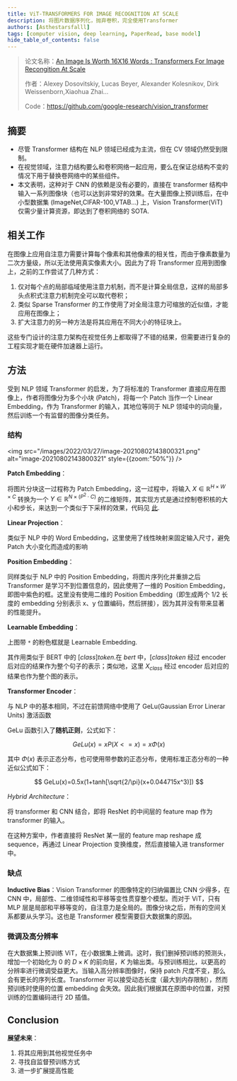 ```yaml
---
title: ViT-TRANSFORMERS FOR IMAGE RECOGNITION AT SCALE
description: 将图片数据序列化，抛弃卷积，完全使用Transformer
authors: [Asthestarsfalll]
tags: [computer vision, deep learning, PaperRead, base model]
hide_table_of_contents: false
---
```


> 论文名称：[An Image Is Worth 16X16 Words : Transformers For Image Recongition At Scale](https://arxiv.org/abs/2010.11929)
>
> 作者：Alexey Dosovitskiy, Lucas Beyer, Alexander Kolesnikov, Dirk Weissenborn,Xiaohua Zhai…
>
> Code：https://github.com/google-research/vision_transformer

## 摘要

- 尽管 Transformer 结构在 NLP 领域已经成为主流，但在 CV 领域仍然受到限制。
- 在视觉领域，注意力结构要么和卷积网络一起应用，要么在保证总结构不变的情况下用于替换卷网络中的某些组件。
- 本文表明，这种对于 CNN 的依赖是没有必要的，直接在 transformer 结构中输入一系列图像块（也可以达到非常好的效果。在大量图像上预训练后，在中小型数据集 (ImageNet,CIFAR-100,VTAB…) 上，Vision Transformer(ViT) 仅需少量计算资源，即达到了卷积网络的 SOTA.

## 相关工作

在图像上应用自注意力需要计算每个像素和其他像素的相关性，而由于像素数量为二次方量级，所以无法使用真实像素大小。因此为了将 Transformer 应用到图像上，之前的工作尝试了几种方式：

1. 仅对每个点的局部临域使用注意力机制，而不是计算全局信息，这样的局部多头点积式注意力机制完全可以取代卷积；
2. 类似 Sparse Transformer 的工作使用了对全局注意力可缩放的近似值，才能应用在图像上；
3. 扩大注意力的另一种方法是将其应用在不同大小的特征块上。

这些专门设计的注意力架构在视觉任务上都取得了不错的结果，但需要进行复杂的工程实现才能在硬件加速器上运行。

## 方法

受到 NLP 领域 Transformer 的启发，为了将标准的 Transformer 直接应用在图像上，作者将图像分为多个小块 (Patch)，将每一个 Patch 当作一个 Linear Embedding，作为 Transformer 的输入，其地位等同于 NLP 领域中的词向量，然后训练一个有监督的图像分类任务。

### 结构

<img src="/images/2022/03/27/image-20210802143800321.png" alt="image-20210802143800321" style={{zoom:"50%"}} />

**Patch Embedding**：

将图片分块这一过程称为 Patch Embedding，这一过程中，将输入 $X\in \mathbb{R}^{H\times W\times C}$ 转换为一个 $Y\in \mathbb{R}^{N\times(P^2\cdot C)}$ 的二维矩阵，其实现方式是通过控制卷积核的大小和步长，来达到一个类似于下采样的效果，代码见 [此](https://asthestarsfalll.icu/2021/07/23/VOLO/#patch-embedding).

**Linear Projection**：

类似于 NLP 中的 Word Embedding，这里使用了线性映射来固定输入尺寸，避免 Patch 大小变化而造成的影响

**Position Embedding**：

同样类似于 NLP 中的 Position Embedding，将图片序列化并重排之后 Transformer 是学习不到位置信息的，因此使用了一维的 Position Embedding，即图中紫色的框。这里没有使用二维的 Position Embedding（即生成两个 1/2 长度的 embedding 分别表示 x、y 位置编码，然后拼接），因为其并没有带来显著的性能提升。

**Learnable Embedding**：

上图带 `*` 的粉色框就是 Learnable Embedding.

其作用类似于 BERT 中的 $[class] token$.在 $bert$ 中，$[class]token$ 经过 encoder 后对应的结果作为整个句子的表示；类似地，这里 $X_{class}$ 经过 encoder 后对应的结果也作为整个图的表示。

**Transformer Encoder**：

与 NLP 中的基本相同，不过在前馈网络中使用了 GeLu(Gaussian Error Linerar Units) 激活函数

GeLu 函数引入了**随机正则**，公式如下：

$$
GeLu(x)=xP(X<=x)=x\Phi(x)
$$

其中 $\Phi(x)$ 表示正态分布，也可使用带参数的正态分布，使用标准正态分布的一种近似公式如下：

$$
GeLu(x)=0.5x(1+tanh[\sqrt{2/\pi}(x+0.044715x^3)])
$$

$Hybrid\ Architecture$：

将 transformer 和 CNN 结合，即将 ResNet 的中间层的 feature map 作为 transformer 的输入。

在这种方案中，作者直接将 ResNet 某一层的 feature map reshape 成 sequence，再通过 Linear Projection 变换维度，然后直接输入进 transformer 中。

### 缺点

**Inductive Bias**：Vision Transformer 的图像特定的归纳偏置比 CNN 少得多，在 CNN 中，局部性、二维领域性和平移等变性贯穿整个模型。而对于 ViT，只有 MLP 层是局部和平移等变的，自注意力是全局的。图像分块之后，所有的空间关系都要从头学习。这也是 Transformer 模型需要巨大数据集的原因。

### 微调及高分辨率

在大数据集上预训练 ViT，在小数据集上微调。这时，我们删掉预训练的预测头，增加一个初始化为 $0$ 的 $D\times K$ 的前向层，$K$ 为输出类。与预训练相比，以更高的分辨率进行微调受益更大。当输入高分辨率图像时，保持 patch 尺度不变，那么会有更长的序列长度。Transformer 可以接受动态长度（最大到内存限制），然而预训练时使用的位置 embedding 会失效。因此我们根据其在原图中的位置，对预训练的位置编码进行 2D 插值。

## Conclusion

**展望未来**：

1. 将其应用到其他视觉任务中
2. 寻找自监督预训练方式
3. 进一步扩展提高性能
